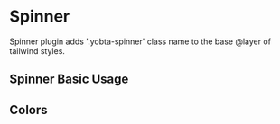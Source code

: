 

<Meta title="MDX/Spinner" />

# Spinner

Spinner plugin adds '.yobta-spinner' class name to the base @layer of tailwind styles.

## Spinner Basic Usage

<Canvas>
  <Story name="Basic Usage">
    <Spinner />
  </Story>
</Canvas>

## Colors

<Canvas>
  <Story name="2">
    <Spinner className="yobta-ink-2" />
  </Story>
</Canvas>

<Canvas>
  <Story name="Primary">
    <Spinner className="yobta-ink-primary" />
  </Story>
</Canvas>

<Canvas>
  <Story name="Secondary">
    <Spinner className="yobta-ink-secondary" />
  </Story>
</Canvas>

<Canvas>
  <Story name="Error">
    <Spinner className="yobta-ink-error" />
  </Story>
</Canvas>

<Canvas>
  <Story name="Success">
    <Spinner className="yobta-ink-success" />
  </Story>
</Canvas>

<Canvas>
  <Story name="Warning">
    <Spinner className="yobta-ink-warning" />
  </Story>
</Canvas>

<Canvas>
  <Story name="Info">
    <Spinner className="yobta-ink-info" />
  </Story>
</Canvas>

<Canvas>
  <Story name="Border">
    <Spinner className="yobta-ink-border" />
  </Story>
</Canvas>
